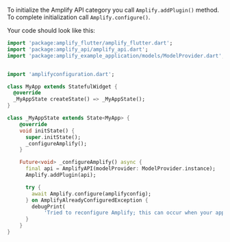 To initialize the Amplify API category you call `Amplify.addPlugin()` method. To complete initialization call `Amplify.configure()`.

Your code should look like this:

```dart
import 'package:amplify_flutter/amplify_flutter.dart';
import 'package:amplify_api/amplify_api.dart';
import 'package:amplify_example_application/models/ModelProvider.dart';


import 'amplifyconfiguration.dart';

class MyApp extends StatefulWidget {
  @override
  _MyAppState createState() => _MyAppState();
}

class _MyAppState extends State<MyApp> {
    @override
    void initState() {
      super.initState();
      _configureAmplify();
    }

    Future<void> _configureAmplify() async {
      final api = AmplifyAPI(modelProvider: ModelProvider.instance);
      Amplify.addPlugin(api);

      try {
        await Amplify.configure(amplifyconfig);
      } on AmplifyAlreadyConfiguredException {
        debugPrint(
            'Tried to reconfigure Amplify; this can occur when your app restarts on Android.');
      }
    }
}
```
